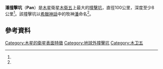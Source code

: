 '''潘撞擊坑'''（'''Pan'''）是[[木星|木星]]衛星[[木衛五|木衛五]]上最大的[[撞擊坑|撞擊坑]]，直徑100公里，深度至少8公里<ref name="Thomas Burns et al. 1998" />。該撞擊坑以[[希臘神話|希臘神話]]中的牧神[[潘_(希腊神话)|潘]]命名<ref name="USGS: Jupiter: Amalthea: Pan" />。

== 參考資料 ==

{{reflist
| refs =

<ref name="Thomas Burns et al. 1998">Thomas, P. C.; Burns, J. A.; Rossier, L.; Simonelli, D.; Veverka, J.; Chapman, C. R.; Klaasen, K.; Johnson, T. V.; Belton, M. J. S.; Galileo Solid State Imaging Team (September 1998). "The Small Inner Satellites of Jupiter". Icarus 135 (1): 360–371. [[Bibcode|Bibcode]]:[http://adsabs.harvard.edu/abs/1998Icar..135..360T 1998Icar..135..360T] {{WebCite|url=https://www.webcitation.org/5wRXhPtcs?url=http://adsabs.harvard.edu/abs/1998Icar..135..360T |date=20110212135055 |dateformat=iso }}. [[doi|doi]]:[http://www.sciencedirect.com/science/article/pii/S0019103598959760 10.1006/icar.1998.5976] {{Wayback|url=http://www.sciencedirect.com/science/article/pii/S0019103598959760 |date=20160603230953 }}.</ref>

<ref name="USGS: Jupiter: Amalthea: Pan">{{cite web
| author = [[USGS|USGS]]/[[IAU|IAU]]
| date = October 1, 2006
| title = Planetary Names: Crater, craters: Pan on Amalthea
| publisher = USGS Astrogeology
| work = Gazetteer of Planetary Nomenclature
| url = http://planetarynames.wr.usgs.gov/Feature/4569
| accessdate = 2012-03-28
| ref = {{sfnRef|USGS: Jupiter: Amalthea: Pan}}
| archive-date = 2015-03-29
| archive-url = https://archive.is/20150329201432/http://planetarynames.wr.usgs.gov/Feature/4569;jsessionid=7996B1B8DBC5CDBF36A4E44B3FDB78DB
| dead-url = no
}}</ref>

}}
{{crater-stub}}
{{木卫五}}
{{DEFAULTSORT:Pan (Crater)}}
[[Category:木星的衛星表面特徵|Category:木星的衛星表面特徵]]
[[Category:地球外撞擊坑|Category:地球外撞擊坑]]
[[Category:木卫五|Category:木卫五]]